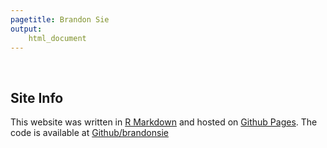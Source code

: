 ```yaml
---
pagetitle: Brandon Sie
output:
    html_document
---
```


<br>

## Site Info

This website was written in [R Markdown](https://rmarkdown.rstudio.com/) 
and hosted on [Github Pages](https://pages.github.com/). The code is available 
at [Github/brandonsie](https://github.com/brandonsie/brandonsie.github.io)
